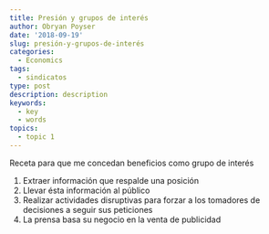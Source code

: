 ```yaml
---
title: Presión y grupos de interés
author: Obryan Poyser
date: '2018-09-19'
slug: presión-y-grupos-de-interés
categories:
  - Economics
tags:
  - sindicatos
type: post
description: description
keywords:
  - key
  - words
topics:
  - topic 1
---
```


Receta para que me concedan beneficios como grupo de interés

1. Extraer información que respalde una posición
2. Llevar ésta información al público
3. Realizar actividades disruptivas para forzar a los tomadores de decisiones a seguir sus peticiones
4. La prensa basa su negocio en la venta de publicidad 